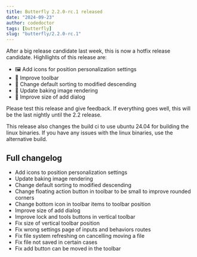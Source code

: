 ```yaml
---
title: Butterfly 2.2.0-rc.1 released
date: "2024-09-23"
author: codedoctor
tags: [butterfly]
slug: "butterfly/2.2.0-rc.1"
---
```


After a big release candidate last week, this is now a hotfix release candidate.
Highllights of this release are:

- 🖼️ Add icons for position personalization settings
- 🧰 Improve toolbar
- 🔄 Change default sorting to modified descending
- 🎨 Update baking image rendering
- 📏 Improve size of add dialog

Please test this release and give feedback. If everything goes well, this will be the last nightly until the 2.2 release.

This release also changes the build ci to use ubuntu 24.04 for building the linux binaries. If you have any issues with the linux binaries, use the alternative build.

## Full changelog

* Add icons to position personalization settings
* Update baking image rendering
* Change default sorting to modified descending
* Change floating action button in toolbar to be small to improve rounded corners
* Change bottom icon in toolbar items to toolbar position
* Improve size of add dialog
* Improve lock and tools buttons in vertical toolbar
* Fix size of vertical toolbar position
* Fix wrong settings page of inputs and behaviors routes
* Fix file system refreshing on cancelling moving a file
* Fix file not saved in certain cases
* Fix add button can be moved in the toolbar
